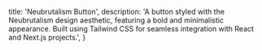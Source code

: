   title: 'Neubrutalism Button',
  description: 'A button styled with the Neubrutalism design aesthetic, featuring a bold and minimalistic appearance. Built using Tailwind CSS for seamless integration with React and Next.js projects.',
}

<BackButton href="/docs/components/button" />
<ComponentPreview path="components/button/NeubrutalismButton" />
